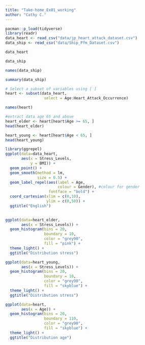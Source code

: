 ```yaml
---
title: "Take-home_Ex01_working"
author: "Cathy C."
---
```


```r
pacman::p_load(tidyverse)
library(readr)
data_heart <- read_csv("data/jp_heart_attack_dataset.csv")
data_ship <- read_csv("data/Ship_Pfm_Dataset.csv")

data_heart 

data_ship
```

```r
names(data_ship)
```

```r
summary(data_ship)
```

```.r
# Select a subset of variables using [ ] 
heart <- subset(data_heart, 
                 select = Age:Heart_Attack_Occurrence)

names(heart)
```

```.r
#extract data age 65 and above
heart_elder <- heart[heart$Age >= 65, ]
head(heart_elder)

```

```.r
heart_young <- heart[heart$Age < 65, ]
head(heart_young)
```

```.r
library(ggrepel)
ggplot(data=data_heart,
       aes(x = Stress_Levels,
           y = BMI)) +
  geom_point() +
  geom_smooth(method = lm,
              size = 0.5) +
  geom_label_repel(aes(label = Age,
                       colour = Gender), #colour for gender
                   fontface = "bold") +
  coord_cartesian(xlim = c(0,10),
                  ylim = c(0,50)) +
  ggtitle("English")
    
```

```.r
ggplot(data=heart_elder,
       aes(x = Stress_Levels)) +
  geom_histogram(bins = 20,
                 boundary = 10,
                 color = "grey90",
                 fill = "pink") +
  theme_light() +
  ggtitle("Distribution stress")
```

```.r
ggplot(data=heart_young,
       aes(x = Stress_Levels)) +
  geom_histogram(bins = 20,
                 boundary = 10,
                 color = "grey90",
                 fill = "skyblue") +
  theme_light() +
  ggtitle("Distribution stress")
```

```.r
ggplot(data=heart,
       aes(x = Age)) +
  geom_histogram(bins = 20,
                 boundary = 110,
                 color = "grey90",
                 fill = "skyblue") +
  theme_light() +
  ggtitle("Distribution age")
```
